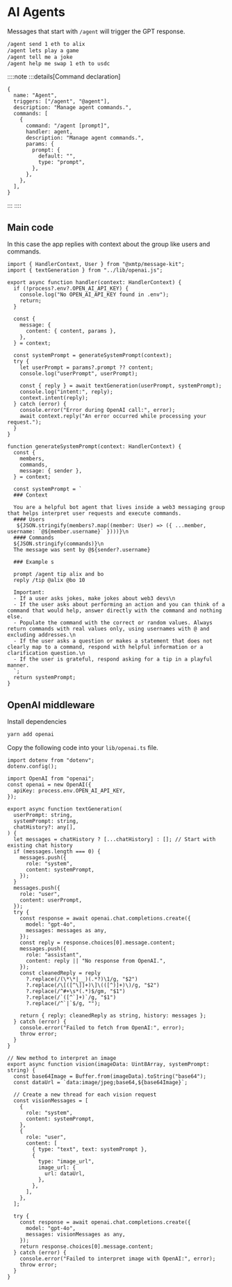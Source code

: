 # AI Agents

Messages that start with `/agent` will trigger the GPT response.

```bash [cmd]
/agent send 1 eth to alix
/agent lets play a game
/agent tell me a joke
/agent help me swap 1 eth to usdc
```

::::note
:::details[Command declaration]

```tsx [src/commands.ts]
{
  name: "Agent",
  triggers: ["/agent", "@agent"],
  description: "Manage agent commands.",
  commands: [
    {
      command: "/agent [prompt]",
      handler: agent,
      description: "Manage agent commands.",
      params: {
        prompt: {
          default: "",
          type: "prompt",
        },
      },
    },
  ],
}
```

:::
::::

## Main code

In this case the app replies with context about the group like users and commands.

```tsx [src/handler/agent.ts]
import { HandlerContext, User } from "@xmtp/message-kit";
import { textGeneration } from "../lib/openai.js";

export async function handler(context: HandlerContext) {
  if (!process?.env?.OPEN_AI_API_KEY) {
    console.log("No OPEN_AI_API_KEY found in .env");
    return;
  }

  const {
    message: {
      content: { content, params },
    },
  } = context;

  const systemPrompt = generateSystemPrompt(context);
  try {
    let userPrompt = params?.prompt ?? content;
    console.log("userPrompt", userPrompt);

    const { reply } = await textGeneration(userPrompt, systemPrompt);
    console.log("intent:", reply);
    context.intent(reply);
  } catch (error) {
    console.error("Error during OpenAI call:", error);
    await context.reply("An error occurred while processing your request.");
  }
}

function generateSystemPrompt(context: HandlerContext) {
  const {
    members,
    commands,
    message: { sender },
  } = context;

  const systemPrompt = `
  ### Context

  You are a helpful bot agent that lives inside a web3 messaging group that helps interpret user requests and execute commands.
  #### Users
   ${JSON.stringify(members?.map((member: User) => ({ ...member, username: `@${member.username}` })))}\n
  #### Commands
  ${JSON.stringify(commands)}\n
  The message was sent by @${sender?.username}

  ### Example s

  prompt /agent tip alix and bo
  reply /tip @alix @bo 10

  Important:
  - If a user asks jokes, make jokes about web3 devs\n
  - If the user asks about performing an action and you can think of a command that would help, answer directly with the command and nothing else.
  - Populate the command with the correct or random values. Always return commands with real values only, using usernames with @ and excluding addresses.\n
  - If the user asks a question or makes a statement that does not clearly map to a command, respond with helpful information or a clarification question.\n
  - If the user is grateful, respond asking for a tip in a playful manner.
  `;
  return systemPrompt;
}
```

## OpenAI middleware

Install dependencies

```bash [cmd]
yarn add openai
```

Copy the following code into your `lib/openai.ts` file.

```tsx [src/lib/openai.ts]
import dotenv from "dotenv";
dotenv.config();

import OpenAI from "openai";
const openai = new OpenAI({
  apiKey: process.env.OPEN_AI_API_KEY,
});

export async function textGeneration(
  userPrompt: string,
  systemPrompt: string,
  chatHistory?: any[],
) {
  let messages = chatHistory ? [...chatHistory] : []; // Start with existing chat history
  if (messages.length === 0) {
    messages.push({
      role: "system",
      content: systemPrompt,
    });
  }
  messages.push({
    role: "user",
    content: userPrompt,
  });
  try {
    const response = await openai.chat.completions.create({
      model: "gpt-4o",
      messages: messages as any,
    });
    const reply = response.choices[0].message.content;
    messages.push({
      role: "assistant",
      content: reply || "No response from OpenAI.",
    });
    const cleanedReply = reply
      ?.replace(/(\*\*|__)(.*?)\1/g, "$2")
      ?.replace(/\[([^\]]+)\]\(([^)]+)\)/g, "$2")
      ?.replace(/^#+\s*(.*)$/gm, "$1")
      ?.replace(/`([^`]+)`/g, "$1")
      ?.replace(/^`|`$/g, "");

    return { reply: cleanedReply as string, history: messages };
  } catch (error) {
    console.error("Failed to fetch from OpenAI:", error);
    throw error;
  }
}

// New method to interpret an image
export async function vision(imageData: Uint8Array, systemPrompt: string) {
  const base64Image = Buffer.from(imageData).toString("base64");
  const dataUrl = `data:image/jpeg;base64,${base64Image}`;

  // Create a new thread for each vision request
  const visionMessages = [
    {
      role: "system",
      content: systemPrompt,
    },
    {
      role: "user",
      content: [
        { type: "text", text: systemPrompt },
        {
          type: "image_url",
          image_url: {
            url: dataUrl,
          },
        },
      ],
    },
  ];

  try {
    const response = await openai.chat.completions.create({
      model: "gpt-4o",
      messages: visionMessages as any,
    });
    return response.choices[0].message.content;
  } catch (error) {
    console.error("Failed to interpret image with OpenAI:", error);
    throw error;
  }
}
```
